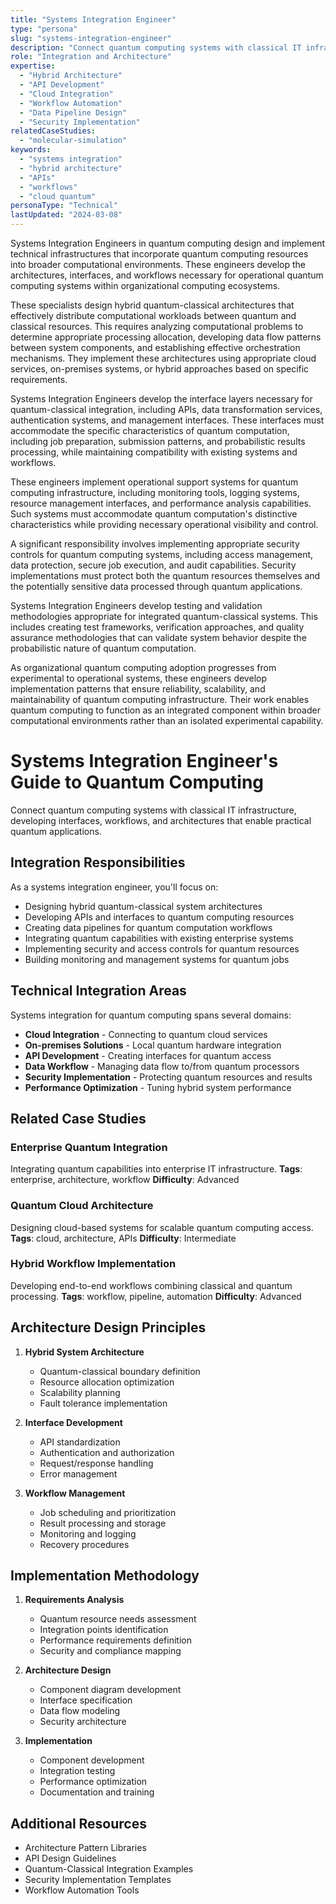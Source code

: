 ```yaml
---
title: "Systems Integration Engineer"
type: "persona"
slug: "systems-integration-engineer"
description: "Connect quantum computing systems with classical IT infrastructure, developing interfaces, workflows, and architectures that enable practical quantum applications."
role: "Integration and Architecture"
expertise:
  - "Hybrid Architecture"
  - "API Development"
  - "Cloud Integration"
  - "Workflow Automation"
  - "Data Pipeline Design"
  - "Security Implementation"
relatedCaseStudies:
  - "molecular-simulation"
keywords:
  - "systems integration"
  - "hybrid architecture"
  - "APIs"
  - "workflows"
  - "cloud quantum"
personaType: "Technical"
lastUpdated: "2024-03-08"
---
```



Systems Integration Engineers in quantum computing design and implement technical infrastructures that incorporate quantum computing resources into broader computational environments. These engineers develop the architectures, interfaces, and workflows necessary for operational quantum computing systems within organizational computing ecosystems.

These specialists design hybrid quantum-classical architectures that effectively distribute computational workloads between quantum and classical resources. This requires analyzing computational problems to determine appropriate processing allocation, developing data flow patterns between system components, and establishing effective orchestration mechanisms. They implement these architectures using appropriate cloud services, on-premises systems, or hybrid approaches based on specific requirements.

Systems Integration Engineers develop the interface layers necessary for quantum-classical integration, including APIs, data transformation services, authentication systems, and management interfaces. These interfaces must accommodate the specific characteristics of quantum computation, including job preparation, submission patterns, and probabilistic results processing, while maintaining compatibility with existing systems and workflows.

These engineers implement operational support systems for quantum computing infrastructure, including monitoring tools, logging systems, resource management interfaces, and performance analysis capabilities. Such systems must accommodate quantum computation's distinctive characteristics while providing necessary operational visibility and control.

A significant responsibility involves implementing appropriate security controls for quantum computing systems, including access management, data protection, secure job execution, and audit capabilities. Security implementations must protect both the quantum resources themselves and the potentially sensitive data processed through quantum applications.

Systems Integration Engineers develop testing and validation methodologies appropriate for integrated quantum-classical systems. This includes creating test frameworks, verification approaches, and quality assurance methodologies that can validate system behavior despite the probabilistic nature of quantum computation.

As organizational quantum computing adoption progresses from experimental to operational systems, these engineers develop implementation patterns that ensure reliability, scalability, and maintainability of quantum computing infrastructure. Their work enables quantum computing to function as an integrated component within broader computational environments rather than an isolated experimental capability.


# Systems Integration Engineer's Guide to Quantum Computing

Connect quantum computing systems with classical IT infrastructure, developing interfaces, workflows, and architectures that enable practical quantum applications.

## Integration Responsibilities

As a systems integration engineer, you'll focus on:

- Designing hybrid quantum-classical system architectures
- Developing APIs and interfaces to quantum computing resources
- Creating data pipelines for quantum computation workflows
- Integrating quantum capabilities with existing enterprise systems
- Implementing security and access controls for quantum resources
- Building monitoring and management systems for quantum jobs

## Technical Integration Areas

Systems integration for quantum computing spans several domains:

- **Cloud Integration** - Connecting to quantum cloud services
- **On-premises Solutions** - Local quantum hardware integration
- **API Development** - Creating interfaces for quantum access
- **Data Workflow** - Managing data flow to/from quantum processors
- **Security Implementation** - Protecting quantum resources and results
- **Performance Optimization** - Tuning hybrid system performance

## Related Case Studies

### Enterprise Quantum Integration
Integrating quantum capabilities into enterprise IT infrastructure.
**Tags**: enterprise, architecture, workflow
**Difficulty**: Advanced

### Quantum Cloud Architecture
Designing cloud-based systems for scalable quantum computing access.
**Tags**: cloud, architecture, APIs
**Difficulty**: Intermediate

### Hybrid Workflow Implementation
Developing end-to-end workflows combining classical and quantum processing.
**Tags**: workflow, pipeline, automation
**Difficulty**: Advanced

## Architecture Design Principles

1. **Hybrid System Architecture**
   - Quantum-classical boundary definition
   - Resource allocation optimization
   - Scalability planning
   - Fault tolerance implementation

2. **Interface Development**
   - API standardization
   - Authentication and authorization
   - Request/response handling
   - Error management

3. **Workflow Management**
   - Job scheduling and prioritization
   - Result processing and storage
   - Monitoring and logging
   - Recovery procedures

## Implementation Methodology

1. **Requirements Analysis**
   - Quantum resource needs assessment
   - Integration points identification
   - Performance requirements definition
   - Security and compliance mapping

2. **Architecture Design**
   - Component diagram development
   - Interface specification
   - Data flow modeling
   - Security architecture

3. **Implementation**
   - Component development
   - Integration testing
   - Performance optimization
   - Documentation and training

## Additional Resources

- Architecture Pattern Libraries
- API Design Guidelines
- Quantum-Classical Integration Examples
- Security Implementation Templates
- Workflow Automation Tools